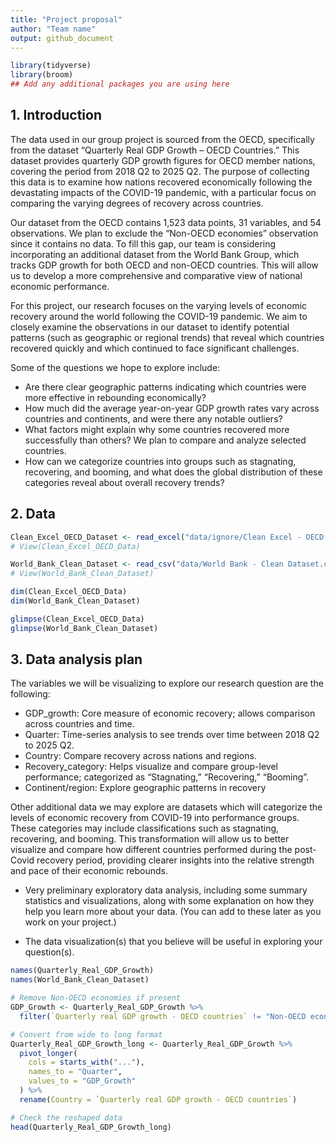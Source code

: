 ```yaml
---
title: "Project proposal"
author: "Team name"
output: github_document
---
```


```r
library(tidyverse)
library(broom)
## Add any additional packages you are using here
```

## 1. Introduction

The data used in our group project is sourced from the OECD, specifically from the dataset “Quarterly Real GDP Growth – OECD Countries.” This dataset provides quarterly GDP growth figures for OECD member nations, covering the period from 2018 Q2 to 2025 Q2. The purpose of collecting this data is to examine how nations recovered economically following the devastating impacts of the COVID-19 pandemic, with a particular focus on comparing the varying degrees of recovery across countries. 

Our dataset from the OECD contains 1,523 data points, 31 variables, and 54 observations. We plan to exclude the “Non-OECD economies” observation since it contains no data. To fill this gap, our team is considering incorporating an additional dataset from the World Bank Group, which tracks GDP growth for both OECD and non-OECD countries. This will allow us to develop a more comprehensive and comparative view of national economic performance. 

For this project, our research focuses on the varying levels of economic recovery around the world following the COVID-19 pandemic. We aim to closely examine the observations in our dataset to identify potential patterns (such as geographic or regional trends) that reveal which countries recovered quickly and which continued to face significant challenges. 

Some of the questions we hope to explore include: 

* Are there clear geographic patterns indicating which countries were more effective in rebounding economically? 
* How much did the average year-on-year GDP growth rates vary across countries and continents, and were there any notable outliers?
* What factors might explain why some countries recovered more successfully than others? We plan to compare and analyze selected countries. 
* How can we categorize countries into groups such as stagnating, recovering, and booming, and what does the global distribution of these categories reveal about overall recovery trends?


## 2. Data

```r
Clean_Excel_OECD_Dataset <- read_excel("data/ignore/Clean Excel - OECD Data.xlsx")
# View(Clean_Excel_OECD_Data)

World_Bank_Clean_Dataset <- read_csv("data/World Bank - Clean Dataset.csv")
# View(World_Bank_Clean_Dataset)
```

```r
dim(Clean_Excel_OECD_Data)
dim(World_Bank_Clean_Dataset)
```

```r
glimpse(Clean_Excel_OECD_Data)
glimpse(World_Bank_Clean_Dataset)
```

## 3. Data analysis plan

The variables we will be visualizing to explore our research question are the following:

* GDP_growth: Core measure of economic recovery; allows comparison across countries and time.
* Quarter: Time-series analysis to see trends over time between 2018 Q2 to 2025 Q2.
* Country: Compare recovery across nations and regions.
* Recovery_category: Helps visualize and compare group-level performance; categorized as “Stagnating,” “Recovering,” “Booming”.
* Continent/region: Explore geographic patterns in recovery

Other additional data we may explore are datasets which will categorize the levels of economic recovery from COVID-19 into performance groups. These categories may include classifications such as stagnating, recovering, and booming. This transformation will allow us to better visualize and compare how different countries performed during the post-Covid recovery period, providing clearer insights into the relative strength and pace of their economic rebounds.
 
- Very preliminary exploratory data analysis, including some summary statistics and visualizations, along with some explanation on how they help you learn more about your data. (You can add to these later as you work on your project.)

- The data visualization(s) that you believe will be useful in exploring your question(s).

```r
names(Quarterly_Real_GDP_Growth)
names(World_Bank_Clean_Dataset)

# Remove Non-OECD economies if present
GDP_Growth <- Quarterly_Real_GDP_Growth %>%
  filter(`Quarterly real GDP growth - OECD countries` != "Non-OECD economies")
```
```r
# Convert from wide to long format
Quarterly_Real_GDP_Growth_long <- Quarterly_Real_GDP_Growth %>%
  pivot_longer(
    cols = starts_with("..."),
    names_to = "Quarter",
    values_to = "GDP_Growth"
  ) %>%
  rename(Country = `Quarterly real GDP growth - OECD countries`)

# Check the reshaped data
head(Quarterly_Real_GDP_Growth_long)
```

```r

```

```r

```
